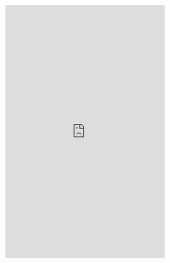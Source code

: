 
<iframe src="https://jhelvy.shinyapps.io/p4agraderapp/"
    style="display:block;
    width:100%;
    height:800px;
    border:none;
    margin:0;
    padding:0;
    overflow:hidden;">
</iframe>
